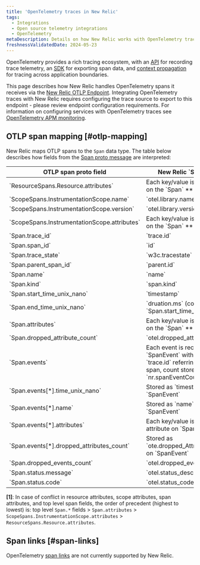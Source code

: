 ```yaml
---
title: 'OpenTelemetry traces in New Relic'
tags:
  - Integrations
  - Open source telemetry integrations
  - OpenTelemetry
metaDescription: Details on how New Relic works with OpenTelemetry traces
freshnessValidatedDate: 2024-05-23
---
```


OpenTelemetry provides a rich tracing ecosystem, with an [API](https://opentelemetry.io/docs/specs/otel/trace/api/) for recording trace telemetry, an [SDK](https://opentelemetry.io/docs/specs/otel/trace/sdk/) for exporting span data, and [context propagation](https://opentelemetry.io/docs/specs/otel/context/api-propagators/) for tracing across application boundaries.

This page describes how New Relic handles OpenTelemetry spans it receives via the [New Relic OTLP Endpoint](/docs/more-integrations/open-source-telemetry-integrations/opentelemetry/best-practices/opentelemetry-otlp). Integrating OpenTelemetry traces with New Relic requires configuring the trace source to export to this endpoint - please review endpoint configuration requirements. For information on configuring services with OpenTelemetry traces see [OpenTelemetry APM monitoring](/docs/more-integrations/open-source-telemetry-integrations/opentelemetry/get-started/apm-monitoring/opentelemetry-apm-intro).

## OTLP span mapping [#otlp-mapping]

New Relic maps OTLP spans to the `Span` data type. The table below describes how fields from the [Span proto message](https://github.com/open-telemetry/opentelemetry-proto/blob/main/opentelemetry/proto/trace/v1/trace.proto) are interpreted:

<table>
  <thead>
    <tr>
      <th>OTLP span proto field</th>
      <th>New Relic `Span` field</th>
    </tr>
  </thead>
  <tbody>
    <tr>
      <td>`ResourceSpans.Resource.attributes`</td>
      <td>Each key/value is an attribute on the `Span` **[1]**</td>
    </tr>
    <tr>
      <td>`ScopeSpans.InstrumentationScope.name`</td>
      <td>`otel.library.name`</td>
    </tr>
    <tr>
      <td>`ScopeSpans.InstrumentationScope.version`</td>
      <td>`otel.library.version`</td>
    </tr>
    <tr>
      <td>`ScopeSpans.InstrumentationScope.attributes`</td>
      <td>Each key/value is an attribute on the `Span` **[1]**</td>
    </tr>
    <tr>
      <td>`Span.trace_id`</td>
      <td>`trace.id`</td>
    </tr>
    <tr>
      <td>`Span.span_id`</td>
      <td>`id`</td>
    </tr>
    <tr>
      <td>`Span.trace_state`</td>
      <td>`w3c.tracestate`</td>
    </tr>
    <tr>
      <td>`Span.parent_span_id`</td>
      <td>`parent.id`</td>
    </tr>
    <tr>
      <td>`Span.name`</td>
      <td>`name`</td>
    </tr>
    <tr>
      <td>`Span.kind`</td>
      <td>`span.kind`</td>
    </tr>
    <tr>
      <td>`Span.start_time_unix_nano`</td>
      <td>`timestamp`</td>
    </tr>
    <tr>
      <td>`Span.end_time_unix_nano`</td>
      <td>`druation.ms` (computed with `Span.start_time_unix_nano`</td>
    </tr>
    <tr>
      <td>`Span.attributes`</td>
      <td>Each key/value is an attribute on the `Span` **[1]**</td>
    </tr>
    <tr>
      <td>`Span.dropped_attribute_count`</td>
      <td>`otel.dropped_attributes_count`</td>
    </tr>
    <tr>
      <td>`Span.events`</td>
      <td>Each event is recorded as a `SpanEvent` with `span.id` / `trace.id` referring to source span, count stored as `nr.spanEventCount`</td>
    </tr>
    <tr>
      <td>`Span.events[*].time_unix_nano`</td>
      <td>Stored as `timestamp` on `SpanEvent`</td>
    </tr>
    <tr>
      <td>`Span.events[*].name`</td>
      <td>Stored as `name` on `SpanEvent`</td>
    </tr>
    <tr>
      <td>`Span.events[*].attributes`</td>
      <td>Each key/value is stored as an attribute on `SpanEvent`</td>
    </tr>
    <tr>
      <td>`Span.events[*].dropped_attributes_count`</td>
      <td>Stored as `ote.dropped_Attributes_count` on `SpanEvent`</td>
    </tr>
    <tr>
      <td>`Span.dropped_events_count`</td>
      <td>`otel.dropped_events_count`</td>
    </tr>
    <tr>
      <td>`Span.status.message`</td>
      <td>`otel.status_description`</td>
    </tr>
    <tr>
      <td>`Span.status.code`</td>
      <td>`otel.status_code`</td>
    </tr>
  </tbody>
</table>

**[1]**: In case of conflict in resource attributes, scope attributes, span attributes, and top level span fields, the order of precedent (highest to lowest) is: top level `Span.*` fields > `Span.attributes` > `ScopeSpans.InstrumentationScope.attributes` > `ResourceSpans.Resource.attributes`.

## Span links [#span-links]

OpenTelemetry [span links](https://opentelemetry.io/docs/concepts/signals/traces/#span-links) are not currently supported by New Relic.
